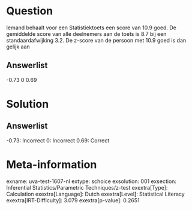 Question
========

Iemand behaalt voor een Statistiektoets een score van 10.9 goed. De
gemiddelde score van alle deelnemers aan de toets is 8.7 bij een
standaardafwijking 3.2. De z-score van de persoon met 10.9 goed is dan
gelijk aan

Answerlist
----------

-0.73
0
0.69

Solution
========

Answerlist
----------

-0.73: Incorrect
0: Incorrect
0.69: Correct

Meta-information
================
exname: uva-test-1607-nl
extype: schoice
exsolution: 001
exsection: Inferential Statistics/Parametric Techniques/z-test
exextra[Type]: Calculation
exextra[Language]: Dutch
exextra[Level]: Statistical Literacy
exextra[IRT-Difficulty]: 3.079
exextra[p-value]: 0.2651
